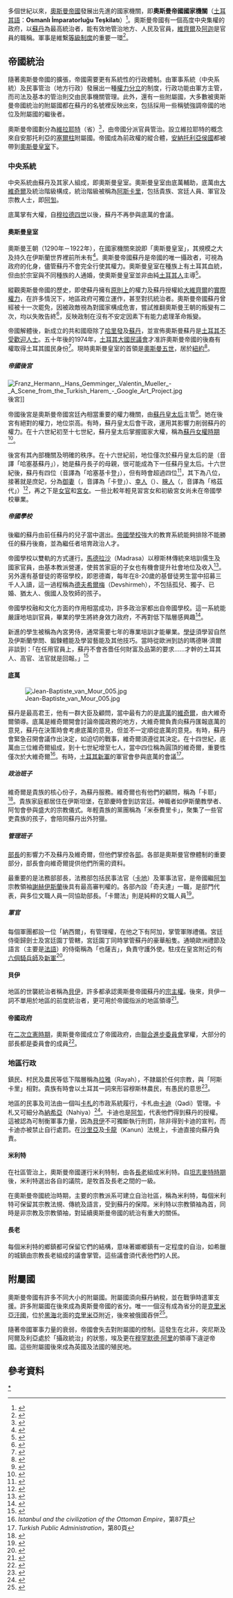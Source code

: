 {{noteTA
|T=zh:奧斯曼帝國國家機關; zh-hant:鄂圖曼帝國國家機關; zh-hans:奥斯曼帝国国家机关; 
|1=zh:奧斯曼; zh-hant:鄂圖曼; zh-hans:奥斯曼; 
}}

多個世紀以來，[[奧斯曼帝國|奧斯曼帝國]]發展出先進的國家機關，即'''奧斯曼帝國國家機關'''（[[土耳其語|土耳其語]]：'''Osmanlı İmparatorluğu Teşkilatı'''）<ref>{{cite book | language = en | author = Ira Marvin Lapidus| title =  ''A history of Islamic societies''| date = 2002年| publisher = Cambridge University Press | isbn = 0521779332 | pages = 第258頁 }}</ref>。奧斯曼帝國有一個高度中央集權的政府，以[[苏丹_(称谓)|蘇丹]]為最高統治者，能有效地管治地方、人民及官員，[[維齊爾|維齊爾]]及[[阿迦_(鄂圖曼帝國)|阿迦]]是官員的職稱。軍事是維繫[[等級制度|等級制度]]的重要一環<ref>{{cite book | language = en | author = John H. Kautsky| title = ''The Politics of Aristocratic Empires''| date = 1997年 | publisher = Transaction Publishers | isbn = 1560009136 | pages = 第162頁 }}</ref>。

== 帝國統治 ==
{{seealso|奧斯曼帝國行政區劃|維拉耶特}}

隨著奧斯曼帝國的擴張，帝國需要更有系統性的行政體制。由軍事系統（中央系統）及民事管治（地方行政）發展出一種[[權力分立|權力分立]]的制度，行政功能由軍方主管，而司法及基本的管治則交由民事機關管理。此外，還有一些附屬國，大多數被奧斯曼帝國統治的附屬國都在蘇丹的名號裡反映出來，包括採用一些稱號強調帝國的地位及附屬國的繼後者。

奧斯曼帝國劃分為[[維拉耶特|維拉耶特]]（省）<ref>{{cite book | language = en | author = Travers Twiss| title = ''The Law of Nations Considered as Independent Political Communities: On the Rights and Duties of Nations in Time of Peace'' | url = https://archive.org/details/lawnationsconsi02twisgoog | date = 1884年| publisher = Clarendon Press| pages = 第88頁 }}</ref>，由帝國分派官員管治。設立維拉耶特的概念來自安那托利亞的[[塞爾柱王朝|塞爾柱]]附屬國。帝國成為前政權的縱合體，[[安納托利亞侯國|安納托利亞侯國]]都被帶到[[奧斯曼皇室|奧斯曼皇室]]下。

=== 中央系統 ===

中央系統由蘇丹及其家人組成，即奧斯曼皇室。奧斯曼皇室由底萬輔助，底萬由[[大維奇爾|大維奇爾]]及統治階級構成，統治階級被稱為[[阿斯卡里|阿斯卡里]]，包括貴族、宮廷人員、軍官及宗教人士，即[[阿訇|阿訇]]。

底萬掌有大權，自[[穆拉德四世|穆拉德四世]]以後，蘇丹不再參與底萬的會議。

==== 奧斯曼皇室 ====
{{seealso|奧斯曼王朝|奧斯曼皇室}}

奧斯曼王朝（1290年－1922年），在國家機關來說即「奧斯曼皇室」，其規模之大及持久在伊斯蘭世界裡前所未有<ref>{{cite book | language = en | author = Antony Black| title = ''The History of Islamic Political Thought: From the Prophet to the Present'' | date = 2001年 | publisher = Routledge | isbn = 0415932432 | pages = 第197頁 }}</ref>。奧斯曼帝國蘇丹是帝國的唯一攝政者，可視為政府的化身，儘管蘇丹不會完全行使其權力。奧斯曼皇室在種族上有土耳其血統，但由於宗室與不同種族的人通婚，使奧斯曼皇室並非由純[[土耳其人|土耳其人]]主導<ref>{{cite book | language = en | author = Donald Quataert | title = ''The Ottoman Empire, 1700-1922'' | date = 2005年 | publisher = Cambridge University Press | isbn = 0521839106 }}</ref>。

縱觀奧斯曼帝國的歷史，即使蘇丹擁有[[De_jure|原則上]]的權力及蘇丹授權給[[大維齊爾|大維齊爾]]的[[De_facto|實際權力]]，在許多情況下，地區政府可獨立運作，甚至對抗統治者。奧斯曼帝國蘇丹曾經被十一次罷免，因被政敵視為對國家構成危害，嘗試推翻奧斯曼王朝的叛變有二次，均以失敗告終<ref>{{cite book | language = en | author = Naim Kapucu、Hamit Palabıyık | title = ''Turkish Public Administration''| year = 2008 | url = https://archive.org/details/bub_gb_DWceNjwTggUC | publisher = USAK Books | isbn = 6054030019 | pages = 第77頁 }}</ref>，反映政制在沒有不安定因素下有能力處理革命叛變。

帝國解體後，新成立的共和國廢除了[[哈里發|哈里發]]及[[苏丹_(称谓)|蘇丹]]，並宣佈奧斯曼蘇丹是[[土耳其150位不受歡迎人物|土耳其不受歡迎人士]]。五十年後的1974年，[[土耳其大國民議會|土耳其大國民議會]]才准許奧斯曼帝國的後裔有權取得土耳其國民身份<ref>{{cite web | language = en | publisher = sundayszaman.com | title = An Ottoman prince in exile | url = http://www.sundayszaman.com/sunday/detaylar.do?load=detay&link=2860 | accessdate = 2009-03-08 | deadurl = yes | archiveurl = https://web.archive.org/web/20111111120908/http://www.sundayszaman.com/sunday/detaylar.do?load=detay&link=2860 | archivedate = 2011-11-11 }}</ref>。現時奧斯曼皇室的首領是[[埃爾圖魯爾·奧斯曼|奧斯曼五世]]，居於[[紐約|紐約]]<ref>{{cite web | language = en | publisher = cromwell-intl.com | title = Looking for the Ottoman Sultan | url = http://www.cromwell-intl.com/travel/north-america/ny-ottoman-sultan.html | accessdate = 2009-03-08 | archive-date = 2010-03-17 | archive-url = https://web.archive.org/web/20100317110611/http://www.cromwell-intl.com/travel/north-america/ny-ottoman-sultan.html | dead-url = no }}</ref>。

===== 帝國後宮 =====
{{main|奧斯曼帝國後宮}}
[[File:Franz_Hermann,_Hans_Gemminger,_Valentin_Mueller_-_A_Scene_from_the_Turkish_Harem_-_Google_Art_Project.jpg|thumb]]後宮]]

帝國後宮是奧斯曼帝國宮廷內相當重要的權力機關，由[[蘇丹皇太后|蘇丹皇太后]]主管<ref>{{cite book | language = en | author = Pat Yale| title = ''Turkey'' | url = https://archive.org/details/turkey00yale | date = 2005年| publisher = Lonely Planet | isbn = 1740596838 | pages = 第143頁 }}</ref>。她在後宮有絕對的權力，地位崇高。有時，蘇丹皇太后會干政，運用其影響力削弱蘇丹的權力。在十六世紀初至十七世紀，蘇丹皇太后掌握國家大權，稱為[[蘇丹女權時期|蘇丹女權時期]]<ref>{{cite book | language = en | author = Boaz Shoshan| title = ''Discourse on Gender/gendered Discourse in the Middle East'' | date = 2000年 | publisher = Praeger | isbn = 0275964779 | pages = 第26頁 }}</ref>。

後宮有其內部機關及明確的秩序。在十六世紀前，地位僅次於蘇丹皇太后的是{{link-en|蘇丹夫人|Haseki sultan}}（音譯「哈塞基蘇丹」），她是蘇丹長子的母親，很可能成為下一任蘇丹皇太后。十六世紀後，蘇丹有四位{{link-en|皇后 (鄂圖曼帝國)|Kadınefendi|皇后}}（音譯為「哈塞基卡登」），但有時會超過四位<ref>{{cite book | language = en | author = Fanny Davis | title = ''The Ottoman Lady: A Social History from 1718 to 1918'' | date = 1986年 | publisher = Greenwood Press| isbn = 0313248117 | pages = 第1頁 }}</ref>，其下為八位{{link-en|妃 (鄂圖曼帝國)|Hanımefendi|妃}}，接著就是庶妃，分為[[御妻_(鄂圖曼帝國)|御妻]]（{{lang-tr|Kadın}}，音譯為「卡登」）、[[幸人_(鄂圖曼妃嬪)|幸人]]（{{lang-tr|Ikbal}}）、[[睞人|睞人]]（{{lang-tr|Gözde}}，音譯為「格茲代」）<ref>{{cite book | language = en | author = Lucienne Thys-Şenocak| title = ''Ottoman Women Builders: The Architectural Patronage of Hadice Turhan Sultan'' | date = 2006年| publisher = Ashgate | isbn = 0754633101 | pages = 第99頁 }}</ref>，再之下是[[女官|女官]]和[[宮女|宮女]]。一些比較年輕見習宮女和初級宮女尚未在帝國學校畢業。

===== 帝國學校 =====
{{main|恩德倫學校}}

後繼的蘇丹由前任蘇丹的兒子當中選出。[[奧斯曼帝國學校|帝國學校]]強大的教育系統能夠排除不能勝任的蘇丹後裔，並為繼任者培育政治人才。

帝國學校以雙軌的方式運行。[[馬德拉沙|馬德拉沙]]（Madrasa）以穆斯林傳統來培訓儒生及國家官員，由基本教派營運，使貧苦家庭的子女也有機會提升社會地位及收入<ref>{{cite book | language = en | author = Bernard Lewis |title = ''Istanbul and the civilization of the Ottoman Empire'' | url = https://archive.org/details/istanbulciviliza00bern | date = 1972年 | publisher = University of Oklahoma Press | isbn = 0806110600 | pages = 第151頁 }}</ref>。另外還有基督徒的寄宿學校，即恩德崙，每年在8-20歲的基督徒男生當中招募三千人入讀，這一過程稱為[[德夫希爾梅|德夫希爾梅]]（Devshirmeh），不包括孤兒、獨子、已婚、猶太人、俄國人及牧師的孩子。

帝國學校融和文化方面的作用相當成功，許多政治家都出自帝國學校。這一系統能嚴謹地培訓官員，畢業的學生將終身效力政府，不再對低下階層感興趣<ref name="Social Change and Politics in Turkey">{{cite book | language = en | author = Kemal H. Karpat| title = ''Social Change and Politics in Turkey: A Structural-historical Analysis'' | date = 1973年| publisher = BRILL | isbn = 9004038175 | pages = 第204頁 }}</ref>。

新進的學生被稱為內宮男侍，通常需要七年的專業培訓才能畢業。[[學徒|學徒]]須學習自然及伊斯蘭學問、鍛鍊體能及學習藝能及其他技巧。當時從歐洲到訪的瑪德琳·濟爾非談到：「在任用官員上，蘇丹不會吝嗇任何財富及品第的要求……才幹的土耳其人、高官、法官就是回報。」<ref>{{cite book | language = en | author = Antony Black| title = ''The History of Islamic Political Thought: From the Prophet to the Present'' | date = 2001年 | publisher = Routledge | isbn = 0415932432 | pages = 第198頁 }}</ref>

==== 底萬 ====
[[File:Jean-Baptiste_van_Mour_005.jpg|thumb]]

蘇丹是最高君王，他有一群大臣及顧問，當中最有力的是[[底萬|底萬]]的[[維奇爾|維奇爾]]，由大維奇爾領導。底萬是維奇爾開會討論帝國政務的地方，大維奇爾負責向蘇丹匯報底萬的意見，蘇丹在決策時會考慮底萬的意見，但並不一定順從底萬的意見。有時，蘇丹會緊急召開會議作出決定，如迫切的戰事，維奇爾須遵從其決定。在十四世紀，底萬由三位維奇爾組成，到十七世紀增至七人，當中四位稱為圓頂的維奇爾，重要性僅次於大維奇爾<ref>''Istanbul and the civilization of the Ottoman Empire''，第87頁</ref>。有時，[[土耳其新軍|土耳其新軍]]的軍官會參與底萬的會議<ref>''Turkish Public Administration''，第80頁</ref>。

===== 政治班子 =====
{{main|大維奇爾|維奇爾}}

維奇爾是貴族的核心份子，為蘇丹服務。維奇爾也有他們的顧問，稱為「卡耶」<ref>{{cite book | language = en | author = Halil İnalcık| title = ''The Ottoman Empire: The Classical Age, 1300-1600'' | date = 1973年| publisher = Praeger Publishers | pages = 第100頁 }}</ref>。貴族家庭都居住在伊斯坦堡，在節慶時會到訪宮廷。神職者如伊斯蘭教學者、阿訇會參與盛大的宗教儀式。年輕貴族的黨團稱為「米泰費里卡」，聚集了一些官吏貴族的孩子，會陪同蘇丹出外狩獵。

===== 管理班子 =====
{{seealso|部長|部|伊斯蘭酋長}}

[[部長|部長]]的影響力不及蘇丹及維奇爾，但他們掌控各[[部|部]]。各部是奧斯曼官僚體制的重要部分，部長會向維奇爾提供他們所需的資料。

最重要的是法務部部長，法務部包括民事法官（[[卡地|卡地]]）及軍事法官，是帝國繼[[阿訇|阿訇]]宗教領袖[[謝赫伊斯蘭|謝赫伊斯蘭]]後具有最高審判權的。各部內設「奇夫達」一職，是部門代表，與多位文職人員一同協助部長。「卡爾法」則是純粹的文職人員<ref>{{cite book | language = en | author = Lucy Mary Jane Garnett| title = ''Turkey of the Ottomans'' | url = https://archive.org/details/turkeyottomans00garngoog | date = 1915年| publisher = Scribner's | pages = 第66頁}}</ref>。

===== 軍官 =====

每個軍團都設一位「納西爾」，有管理權，在他之下有阿加，掌管軍隊禮儀。宮廷侍衛歸劍士及宮廷園丁管轄，宮廷園丁同時掌管蘇丹的豪華船隻。通曉歐洲禮節及語言（主要是[[法語|法語]]）的侍衛稱為「也薩吉」，負責守護外使。駐戌在皇宮附近的有[[奧斯曼帝國騎兵師|六個騎兵師]]及[[土耳其新軍|新軍]]<ref>{{cite book | language = en | author = Icon Group International, Inc.| title = ''Ottomans: Webster’s Quotations, Facts and Phrases''| publisher = ICON Group International, Inc. | isbn = 0546667562 | pages = 第141頁 }}</ref>。

==== 貝伊 ====
{{main|貝伊}}

地區的世襲統治者稱為[[貝伊|貝伊]]，許多都承認奧斯曼帝國蘇丹的[[宗主權|宗主權]]。後來，貝伊一詞不單用於地區的前度統治者，更可用於帝國指派的地區領導<ref>{{cite book | language = en | author = Martin Sicker| title =  ''The Islamic world in decline: from the Treaty of Karlowitz to the disintegration of the Ottoman Empire''| url = https://archive.org/details/islamicworldinde0000sick | date = 2001年 | publisher = Greenwood Publishing Group | isbn = 027596891X | pages = 第83頁 }}</ref>。

==== 帝國政府 ====
{{main|帝國政府 (奧斯曼帝國)}}

在[[二次立憲時期_(奧斯曼帝國)|二次立憲時期]]，奧斯曼帝國成立了帝國政府，由[[聯合進步委員會|聯合進步委員會]]掌權，大部分的部長都是委員會的成員<ref>{{cite book | language = en | author = Ira Marvin Lapidus | title = ''A history of Islamic societies'' | date = 2002年 | publisher = Cambridge University Press | isbn = 0521779332 | pages = 第497頁 }}</ref>。

=== 地區行政 ===
鎮民、村民及農民等低下階層稱為[[拉雅|拉雅]]（Rayah），不隷屬於任何宗教，與「阿斯卡里」相對。貴族有時會以土耳其一詞來形容穆斯林農民，有愚民的意思<ref>{{cite book | language = en | author = Victor Roudometof | title = ''Nationalism, Globalization, and Orthodoxy: The Social Origins of Ethnic Conflict in the Balkans''| date = 2001年| publisher = Greenwood Publishing Group | isbn = 0313319499 | pages = 第20頁 }}</ref>。

地區的民事及司法由一個叫[[卡札|卡札]]的市政系統履行，卡札由[[卡迪|卡迪]]（Qadi）管理。卡札又可細分為[[納希亞|納希亞]]（Nahiya）<ref>{{cite book | language = en | author = Huri İslamoğlu-İnan | title = ''State and Peasant in the Ottoman Empire: Agrarian Power Relations and Regional Economic Development in Ottoman Anatolia During the Sixteenth Century'' | date = 1994頁 | publisher =  BRILL | isbn = 9004100288 | pages = 第22頁 }}</ref>。卡迪也是[[阿訇|阿訇]]，代表他們得到蘇丹的授權。這被認為可制衡軍事力量，因為[[貝伊|貝伊]]不可獨斷執行刑罰，除非得到卡迪的宣判，而卡迪亦被禁止自行處罰。在[[沙里亞法規|沙里亞]]及[[卡龍法規|卡龍]]（Kanun）法規上，卡迪直接向蘇丹負責。

==== 米利特 ====
{{main|米利特}}

在社區管治上，奧斯曼帝國運行米利特制，由各[[長老|長老]]組成米利特。自[[坦志麥特|坦志麥特時期]]後，米利特選出各自的議院，是牧首及長老之間的一級。

在奧斯曼帝國統治時期，主要的宗教派系可建立自治社區，稱為米利特，每個米利特可保留其宗教法規、傳統及語言，受到蘇丹的保障。米利特以宗教領袖為首，同時是非宗教及宗教領袖，對延續奧斯曼帝國的統治有重大的關係。

==== 長老 ====
{{seealso|長老}}

每個米利特的鄉鎮都可保留它們的結構，意味著嫏鄉鎮有一定程度的自治，如希臘的城鎮由宗教長老組成的議會掌管。這些議會須代表他們的人民。

== 附屬國 ==
{{main|奧斯曼帝國的附屬國}}

奧斯曼帝國有許多不同大小的附屬國。附屬國須向蘇丹納稅，並在戰爭時遣軍支援。許多附屬國在後來成為奧斯曼帝國的省分。唯一一個沒有成為省分的是[[克里米亞汗國|克里米亞汗國]]，位於[[黑海|黑海]]北面的[[克里米亞|克里米亞]]附近，後來被俄國吞併<ref>{{cite book | language = en | author = Maria Drohobycky | title = ''Crimea: dynamics, challenges and prospects'' | date = 1995年 | publisher = Rowman & Littlefield | isbn = 0847680673 | pages = 第158頁 }}</ref>。

隨著帝國軍事力量的衰弱，帝國會失去對附屬國的控制。這發生在北非，突尼斯及阿爾及利亞處於「攝政統治」的狀態，埃及更在[[穆罕默德·阿里_(埃及)|穆罕默德·阿里]]的領導下違逆帝國。這些附屬國後來成為英國及法國的殖民地。

== 參考資料 ==
<div class="references-small">
<references />
</div>

{{奧斯曼帝國政制}}

[[Category:奥斯曼帝国政府|*]]